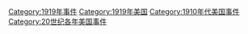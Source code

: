 [[Category:1919年事件|Category:1919年事件]]
[[Category:1919年美国|Category:1919年美国]]
[[Category:1910年代美国事件|Category:1910年代美国事件]]
[[Category:20世纪各年美国事件|Category:20世纪各年美国事件]]